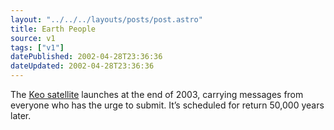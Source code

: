 ```yaml
---
layout: "../../../layouts/posts/post.astro"
title: Earth People
source: v1
tags: ["v1"]
datePublished: 2002-04-28T23:36:36
dateUpdated: 2002-04-28T23:36:36
---
```


The [Keo satellite][1] launches at the end of 2003, carrying messages from everyone who has the urge to submit. It&#8217;s scheduled for return 50,000 years later.

[1]: http://www.keo.org/ "The Keo Satellite website"
